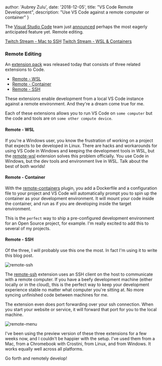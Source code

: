   author: 'Aubrey Zulu',
  date: '2018-12-05',
  title: "VS Code Remote Development",
  description:
    "Use VS Code against a remote computer or container"
}


The [Visual Studio Code](https://code.visualstudio.com/) team just [announced](https://cda.ms/RN) perhaps the most eagerly anticipated feature yet. Remote editing.

[Twitch Stream - Mac to SSH](https://www.twitch.tv/videos/419428954##)
[Twitch Stream - WSL & Containers](https://www.twitch.tv/videos/419800747)

### Remote Editing

An [extension pack](https://aka.ms/VSCodeRemoteExtensionPack) was released today that consists of three related extensions to Code.

- [Remote - WSL](https://marketplace.visualstudio.com/items?itemName=ms-vscode-remote.remote-wsl)
- [Remote - Container](https://marketplace.visualstudio.com/items?itemName=ms-vscode-remote.remote-containers)
- [Remote - SSH](https://marketplace.visualstudio.com/items?itemName=ms-vscode-remote.remote-ssh)

These extensions enable development from a local VS Code instance against a remote environment. And they're a dream come true for me.

Each of these extensions allows you to run VS Code on `some computer` but the code and tools are on `some other compute device`.

#### Remote - WSL

If you're a Windows user, you know the frustration of working on a project that expects to be developed in Linux. There are hacks and workarounds for using VS Code in Windows and keeping the development tools in WSL, but the [remote-wsl](https://marketplace.visualstudio.com/items?itemName=ms-vscode-remote.remote-wsl) extension solves this problem officially. You use Code in Windows, but the dev tools and environment live in WSL. Talk about the best of both worlds!

#### Remote - Container

With the [remote-containers](https://marketplace.visualstudio.com/items?itemName=ms-vscode-remote.remote-containers) plugin, you add a Dockerfile and a configuration file to your project and VS Code will automatically prompt you to spin up the container as your development environment. It will mount your code inside the container, and run as if you are developing inside the target environment.

This is the `perfect` way to ship a pre-configured development environment for an Open Source project, for example. I'm really excited to add this to several of my projects.

#### Remote - SSH

Of the three, I will probably use this one the most. In fact I'm using it to write this blog post.

![remote-ssh](/fixed/images/remotessh.png)

The [remote-ssh](https://marketplace.visualstudio.com/items?itemName=ms-vscode-remote.remote-ssh) extension uses an SSH client on the host to communicate with a remote computer. If you have a beefy development machine (either locally or in the cloud), this is the perfect way to keep your development experience stable no matter what computer you're sitting at. No more syncing unfinished code between machines for me.

The extension even does port forwarding over your ssh connection. When you start your website or service, it will forward that port for you to the local machine.

![remote-menu](/fixed/images/remotemenu.png)

I've been using the preview version of these three extensions for a few weeks now, and I couldn't be happier with the setup. I've used them from a Mac, from a Chromebook with Crostini, from Linux, and from Windows. It works equally well across all platforms.

Go forth and remotely develop!
